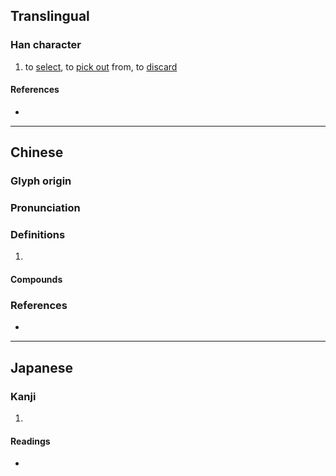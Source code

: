 {{character info/new}}
==Translingual==

===Han character===
{{Han char|rn=64|rad=手|as=15|sn=18|four=50032|canj=QYYB|ids=⿰扌適}}

# to [[select]], to [[pick out]] from, to [[discard]]

====References====
* {{Han ref|kx=0461.300|dkj=12922|dj=0811.020|hdz=31975.080|uh=64FF|ud=25855|bh=EFD1|bd=61393}}

----

==Chinese==
{{zh-forms}}

===Glyph origin===
{{Han etym}}

===Pronunciation===
{{zh-pron
|m=zhì,tī,zhāi
|c=zek3,zaak6,tik1
|mc=y
|oc=y
|cat=
}}
{{zh-attn-split}}

===Definitions===
{{zh-hanzi}}

# {{rfdef|zh}}

====Compounds====
{{zh-der|冥行擿埴|擒姦擿伏|發姦擿伏|抉瑕擿釁|擿問|發隱擿伏|發擿姦伏|發奸擿伏|擿伏|抉擿|擿奸發伏|擿埴索塗|搜章擿句|發擿}}

===References===
* {{R:yue:mfccd}}

----

==Japanese==

===Kanji===
{{ja-kanji|grade=|rs=手15}}

# {{defn|lang=ja|sort=手15}}

====Readings====
* {{ja-readings|on=[[てき]] (teki), [[じゃく]] (jaku), [[ちゃく]] (chaku)|kun=[[かく]] (kaku)}}